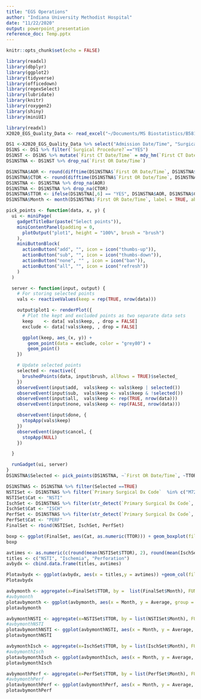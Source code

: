```yaml
---
title: "EGS Operations"
author: "Indiana University Methodist Hospital"
date: "11/22/2020"
output: powerpoint_presentation
reference_doc: Temp.pptx
---
```


```r
knitr::opts_chunk$set(echo = FALSE)
```


```r
library(readxl)
library(dbplyr)
library(ggplot2)
library(tidyverse)
library(officedown)
library(regexSelect)
library(lubridate)
library(knitr)
library(roxygen2)
library(shiny)
library(miniUI)
```

```r
library(readxl)
X2020_EGS_Quality_Data <- read_excel("~/Documents/MS Biostatistics/B581 Biostats Computing/Final Project/2020 EGS Quality Data.xlsx")

```

```r
DS1 <-X2020_EGS_Quality_Data %>% select("Admission Date/Time", "Surgical Procedure?", "First CT Date/Time", "First OR Date/Time", "Primary Surgical Dx Code", "Transfer in?")
DS1NS <- DS1 %>% filter(`Surgical Procedure?`=="YES")
DS1NST <- DS1NS %>% mutate(`First CT Date/Time` = mdy_hm(`First CT Date/Time`)) %>% mutate(`First OR Date/Time` = mdy_hm(`First OR Date/Time`))
DS1NSTNA <- DS1NST %>% drop_na(`First OR Date/Time`)
```

```r
DS1NSTNA$AOR <- round(difftime(DS1NSTNA$`First OR Date/Time`, DS1NSTNA$`Admission Date/Time`, units="hours"), 2)
DS1NSTNA$CTOR <- round(difftime(DS1NSTNA$`First OR Date/Time`, DS1NSTNA$`First CT Date/Time`, units="hours"), 2)
DS1NSTNA <- DS1NSTNA %>% drop_na(AOR)
DS1NSTNA <- DS1NSTNA %>% drop_na(CTOR)
DS1NSTNA$TTOR <- ifelse(DS1NSTNA[,6] == "YES", DS1NSTNA$AOR, DS1NSTNA$CTOR)
DS1NSTNA$Month <- month(DS1NSTNA$`First OR Date/Time`, label = TRUE, abbr = FALSE)
```


```r
pick_points <- function(data, x, y) {
  ui <- miniPage(
    gadgetTitleBar(paste("Select points")),
    miniContentPanel(padding = 0,
      plotOutput("plot1", height = "100%", brush = "brush")
    ),
    miniButtonBlock(
      actionButton("add", "", icon = icon("thumbs-up")),
      actionButton("sub", "", icon = icon("thumbs-down")),
      actionButton("none", "" , icon = icon("ban")),
      actionButton("all", "", icon = icon("refresh"))
    )
  )

  server <- function(input, output) {
    # For storing selected points
    vals <- reactiveValues(keep = rep(TRUE, nrow(data)))

    output$plot1 <- renderPlot({
      # Plot the kept and excluded points as two separate data sets
      keep    <- data[ vals$keep, , drop = FALSE]
      exclude <- data[!vals$keep, , drop = FALSE]

      ggplot(keep, aes_(x, y)) +
        geom_point(data = exclude, color = "grey80") +
        geom_point()
    })

    # Update selected points
    selected <- reactive({
      brushedPoints(data, input$brush, allRows = TRUE)$selected_
    })
    observeEvent(input$add,  vals$keep <- vals$keep | selected())
    observeEvent(input$sub,  vals$keep <- vals$keep & !selected())
    observeEvent(input$all,  vals$keep <- rep(TRUE, nrow(data)))
    observeEvent(input$none, vals$keep <- rep(FALSE, nrow(data)))

    observeEvent(input$done, {
      stopApp(vals$keep)
    })
    observeEvent(input$cancel, {
      stopApp(NULL)
    })

  }

  runGadget(ui, server)
}
DS1NSTNA$Selected <- pick_points(DS1NSTNA, ~`First OR Date/Time`, ~TTOR)
```

```r
DS1NSTNAS <- DS1NSTNA %>% filter(Selected ==TRUE)
NSTISet <- DS1NSTNAS %>% filter(`Primary Surgical Dx Code`  %in% c("M72.6", "N49.3"))
NSTISet$Cat <- "NSTI"
IschSet <- DS1NSTNAS %>% filter(str_detect(`Primary Surgical Dx Code`, "^K55"))
IschSet$Cat <- "ISCH"
PerfSet <- DS1NSTNAS %>% filter(str_detect(`Primary Surgical Dx Code`, "^K63|K25|K26|K57"))
PerfSet$Cat <- "PERF"
FinalSet <- rbind(NSTISet, IschSet, PerfSet)

```


```r
boxp <- ggplot(FinalSet, aes(Cat, as.numeric(TTOR))) + geom_boxplot(fill="steelblue", outlier.shape = NA) + labs(title = "Time to OR by Diagnosis", x= "Diagnosis", y= "Time to OR in Hours") + theme_light() + theme(plot.title = element_text(hjust = 0.5)) + geom_jitter(width=0.05, color = "red") 
boxp
```



```r
avtimes <- as.numeric(c(round(mean(NSTISet$TTOR), 2), round(mean(IschSet$TTOR), 2), round(mean(PerfSet$TTOR),2)))
titles <- c("NSTI", "Ischemia", "Perforation")
avbydx <- cbind.data.frame(titles, avtimes)

Plotavbydx <- ggplot(avbydx, aes(x = titles,y = avtimes)) +geom_col(fill="steelblue") + labs(title = "YTD Average Time to OR", x= "Diagnosis", y= "Time to OR in Hours") + theme(plot.title = element_text(hjust = 0.5)) + geom_text(aes(label=avtimes), vjust=-0.3, size=3.5)+ theme_minimal() + theme(plot.title = element_text(hjust = 0.5))
Plotavbydx

```



```r
avbymonth <- aggregate(x=FinalSet$TTOR, by =  list(FinalSet$Month), FUN = mean) %>% rename(Month=Group.1, Average = `Transfer in?`)
#avbymonth
plotavbymonth <- ggplot(avbymonth, aes(x = Month, y = Average, group = 1, label = round(Average, digits = 2))) + geom_line(color="red", size=1.2) + geom_point(color = "blue", size = 2) + labs(title = "Average Time to OR by Month", y= "Time to OR in Hours") +  theme_minimal() + theme(plot.title = element_text(hjust = 0.5)) + geom_text(nudge_x=0, nudge_y = .5)
plotavbymonth
```



```r
avbymonthNSTI <- aggregate(x=NSTISet$TTOR, by = list(NSTISet$Month), FUN = mean) %>% rename(Month=Group.1, Average = `Transfer in?`)
#avbymonthNSTI
plotavbymonthNSTI <- ggplot(avbymonthNSTI, aes(x = Month, y = Average, group = 1, label = round(Average, digits = 2))) + geom_line(color="green", size=1.2) + geom_point(color = "blue", size = 2) + labs(title = "Average Time to OR by Month for NSTI", y= "Time to OR in Hours") + theme_minimal() + theme(plot.title = element_text(hjust = 0.5)) + geom_text(nudge_x=-0.2)
plotavbymonthNSTI

```


```r
avbymonthIsch <- aggregate(x=IschSet$TTOR, by = list(IschSet$Month), FUN = mean) %>% rename(Month=Group.1, Average = `Transfer in?`)
#avbymonthIsch
plotavbymonthIsch <- ggplot(avbymonthIsch, aes(x = Month, y = Average, group = 1, label = round(Average, digits = 2))) + geom_line(color="green", size=1.2) + geom_point(color = "blue", size = 2) + labs(title = "Average Time to OR by Month for Ischemia", y= "Time to OR in Hours") + theme_minimal() + theme(plot.title = element_text(hjust = 0.5)) + geom_text(nudge_x=-0.2)
plotavbymonthIsch

```


```r
avbymonthPerf <- aggregate(x=PerfSet$TTOR, by = list(PerfSet$Month), FUN = mean) %>% rename(Month=Group.1, Average = `Transfer in?`)
#avbymonthPerf
plotavbymonthPerf <- ggplot(avbymonthPerf, aes(x = Month, y = Average, group = 1, label = round(Average, digits = 2))) + geom_line(color="green", size=1.2) + geom_point(color = "blue", size = 2) + labs(title = "Average Time to OR by Month for Perforations", y= "Time to OR in Hours") + theme_minimal() + theme(plot.title = element_text(hjust = 0.5)) + geom_text(nudge_x=-0.2)
plotavbymonthPerf
```

